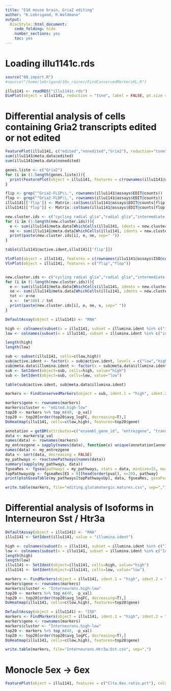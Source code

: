 ```yaml
---
title: "E18 mouse brain, Gria2 editing"
author: "K.Lebrigand, R.Waldmann"
output:
  BiocStyle::html_document:
    code_folding: hide
    number_sections: yes
    toc: yes  
---
```


# Loading illu1141c.rds

```r

source("00.import.R")
#source("/home/lebrigand/10x_rainer/FindConservedMarkersKL.R")

illu1141 <- readRDS("illu1141c.rds")
DimPlot(object = illu1141, reduction = "tsne", label = FALSE, pt.size = 2)

```

Differential analysis of cells containing Gria2 transcripts edited or not edited 
===================
```r

FeaturePlot(illu1141, c("edited","nonedited","Gria2"), reduction="tsne")
sum(illu1141@meta.data$edited)
sum(illu1141@meta.data$nonedited)

genes.liste <- c("Gria2")
for (i in (1:length(genes.liste))){
  print(FeaturePlot(object = illu1141, features = c(rownames(illu1141@assays$ISO@counts)[grep(paste("^",genes.liste[i],"-",sep=""), rownames(illu1141@assays$ISO@counts))]), cols=custom.pal, pt.size = 1, reduction="tsne", ncol=4))
}

flip <- grep("^Gria2-FLIP\\.", rownames(illu1141@assays$EDIT@counts))
flop <- grep("^Gria2-FLOP\\.", rownames(illu1141@assays$EDIT@counts))
illu1141[['flip']] <- Matrix::colSums(illu1141@assays$EDIT@counts[flip,])
illu1141[['flop']] <- Matrix::colSums(illu1141@assays$EDIT@counts[flop,])

new.cluster.ids <- c("cycling radial glia","radial glia","intermediate progenitor", "imature Glutamatergic", "mature Glutamatergic","imature GABAergic","mature GABAergic", "Cajal-Retzius")
for (i in (1:length(new.cluster.ids))){
  e <- sum(illu1141@meta.data[WhichCells(illu1141, idents = new.cluster.ids[i]),"flip"])
  ne <- sum(illu1141@meta.data[WhichCells(illu1141, idents = new.cluster.ids[i]),"flop"])
  print(paste(new.cluster.ids[i], e, ne, sep=" "))
}

table(illu1141@active.ident,illu1141[['flip']])

VlnPlot(object = illu1141, features = c(rownames(illu1141@assays$ISO@counts)[grep(paste("^Gria2-",sep=""), rownames(illu1141@assays$ISO@counts))]))
VlnPlot(object = illu1141, features = c("flip","flop"))


new.cluster.ids <- c("cycling radial glia","radial glia","intermediate progenitor", "imature Glutamatergic", "mature Glutamatergic","imature GABAergic","mature GABAergic", "Cajal-Retzius")
for (i in (1:length(new.cluster.ids))){
  e <- sum(illu1141@meta.data[WhichCells(illu1141, idents = new.cluster.ids[i]),"edited"])
  ne <- sum(illu1141@meta.data[WhichCells(illu1141, idents = new.cluster.ids[i]),"nonedited"])
  tot <- e+ne
  x <-  (e*100) / tot
  print(paste(new.cluster.ids[i], e, ne, x, sep=" "))
}

DefaultAssay(object = illu1141) <- "RNA"

high <- colnames(subset(x = illu1141, subset = illumina.ident %in% c("imature Glutamatergic", "mature Glutamatergic") & illu1141@meta.data$edited > 0 & illu1141@meta.data$nonedited == 0)@assays$RNA@counts)
low <- colnames(subset(x = illu1141, subset = illumina.ident %in% c("imature Glutamatergic", "mature Glutamatergic") & illu1141@meta.data$edited == 0 & illu1141@meta.data$nonedited > 0)@assays$RNA@counts)

length(high)
length(low)

sub <- subset(illu1141, cells=c(low,high))
sub@active.ident <- factor(x = sub@active.ident, levels = c("low","high"))
sub@meta.data$illumina.ident <- factor(x = sub@meta.data$illumina.ident, levels = c("imature Glutamatergic", "mature Glutamatergic"))
sub <- SetIdent(object=sub, cells=high, value="high")
sub <- SetIdent(object=sub, cells=low, value="low")

table(sub@active.ident, sub@meta.data$illumina.ident)

markers <- FindConservedMarkers(object = sub, ident.1 = "high", ident.2 = "low", min.pct = 0.25, thresh.use = 0.25, grouping.var="illumina.ident", only.pos = FALSE)

markers$gene <- rownames(markers) 
markers$cluster <- "edited.high-low"
top20 <- markers %>% top_n(40, -p_val)
top20 <- top20[order(top20$avg_logFC, decreasing=T),]
DoHeatmap(illu1141, cells=c(low,high), features=top20$gene)

annotation = getBM(attributes=c("ensembl_gene_id", "entrezgene", "transcript_biotype","external_gene_name"), filters = "external_gene_name", values = rownames(markers), mart = ensembl)
data <- markers$p_val
names(data) <- rownames(markers)
my_entrezgene = sapply(names(data), function(x) unique(annotation[annotation$external_gene_name == x, "entrezgene"]))
names(data) <- my_entrezgene
data <- sort(data, decreasing = FALSE)
my_pathways <- reactomePathways(names(data))
summary(sapply(my_pathways, data))
fgseaRes <- fgsea(pathways = my_pathways, stats = data, minSize=15, maxSize=500, nperm=100000)
topPathwaysUp <- fgseaRes[ES > 0][head(order(pval), n=20), pathway]
print(plotGseaTable(my_pathways[topPathwaysUp], data, fgseaRes, gseaParam = 0.5))

write.table(markers, file="editing.glutamatergic.matures.csv", sep=",")

```

Differential analysis of Isoforms in Interneuron Sst / Htr3a
===================
```r

DefaultAssay(object = illu1141) <- "RNA"
illu1141 <- SetIdent(illu1141, value = "illumina.ident")

high <- colnames(subset(x = illu1141, subset = illumina.ident %in% c("Interneurons.matures") & Htr3a > 0.5 & Sst == 0)@assays$RNA@counts)
low <- colnames(subset(x = illu1141, subset = illumina.ident %in% c("Interneurons.matures") & Sst > 0.5 & Htr3a == 0)@assays$RNA@counts)
length(high)
length(low)
illu1141 <- SetIdent(object=illu1141, cells=high, value="high")
illu1141 <- SetIdent(object=illu1141, cells=low, value="low")

markers <- FindMarkers(object = illu1141, ident.1 = "high", ident.2 = "low", min.pct = 0.25, thresh.use = 0.25)
markers$gene <- rownames(markers)
markers$cluster <- "Interneurons.high-low"
top20 <- markers %>% top_n(40, -p_val)
top20 <- top20[order(top20$avg_logFC, decreasing=T),]
DoHeatmap(illu1141, cells=c(low,high), features=top20$gene)

DefaultAssay(object = illu1141) <- "ISO"
markers <- FindMarkers(object = illu1141, ident.1 = "high", ident.2 = "low", min.pct = 0.25, thresh.use = 0.25)
markers$gene <- rownames(markers)
markers$cluster <- "Interneurons.high-low"
top20 <- markers %>% top_n(40, -p_val)
top20 <- top20[order(top20$avg_logFC, decreasing=T),]
DoHeatmap(illu1141, cells=c(low,high), features=top20$gene)

write.table(markers, file="Interneurons.Htr3a.Sst.csv", sep=",")

```

Monocle 5ex -> 6ex
===================
```r

FeaturePlot(object = illu1141, features = c("Clta.6ex.ratio.pct"), cols=c("grey","red"))


```







